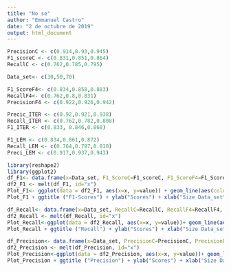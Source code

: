 ---
title: "No se"
author: "Emmanuel Castro"
date: "2 de octubre de 2019"
output: html_document
---
```{r}
PrecisionC <- c(0.914,0.93,0.945)
F1_scoreC <- c(0.831,0.851,0.864)
RecallC <- c(0.762,0.785,0.795)

Data_set<- c(30,50,70)

F1_ScoreF4<- c(0.834,0.858,0.883)
RecallF4<- c(0.762,0.8,0.831)
PrecisionF4 <- c(0.922,0.926,0.942)
```

```{r}
Precic_ITER <- c(0.92,0.921,0.938)
Recall_ITER <- c(0.762,0.782,0.808)
F1_ITER <- c(0.833, 0.846,0.868)

F1_LEM <- c(0.834,0.861,0.872)
Recall_LEM <- c(0.764,0.797,0.810)
Preci_LEM <- c(0.917,0.937,0.943)
```


```{r}
library(reshape2)
library(ggplot2)
df_F1<- data.frame(x=Data_set, F1_ScoreC=F1_scoreC, F1_ScoreF4=F1_ScoreF4,F1_IT=F1_ITER, F1_LEM=F1_LEM)
df2_F1 <- melt(df_F1, id="x")
Plot_F1<- ggplot(data = df2_F1, aes(x=x, y=value)) + geom_line(aes(colour=variable))
Plot_F1 + ggtitle ("F1-Scores") + ylab("Scores") + xlab("Size Data_set")

df_Recall<- data.frame(x=Data_set, RecallC=RecallC, RecallF4=RecallF4, RecallIT=Recall_ITER , RecallLE=Recall_LEM)
df2_Recall <- melt(df_Recall, id="x")
Plot_Recall<-ggplot(data = df2_Recall, aes(x=x, y=value))+ geom_line(aes(colour=variable))
Plot_Recall + ggtitle ("Recall") + ylab("Scores") + xlab("Size Data_set")

df_Precision<- data.frame(x=Data_set, PrecisionC=PrecisionC, PrecisionF4=PrecisionF4, PrecisiITER= Precic_ITER, PrecisiLEM=Preci_LEM )
df2_Precision <- melt(df_Precision, id="x")
Plot_Precision<-ggplot(data = df2_Precision, aes(x=x, y=value))+ geom_line(aes(colour=variable))
Plot_Precision + ggtitle ("Precision") + ylab("Scores") + xlab("Size Data_set")

```

